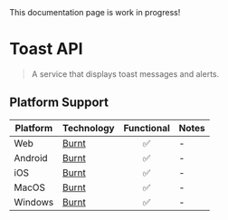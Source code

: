 
<Callout type="warning">
  This documentation page is work in progress!
</Callout>

# Toast API

> A service that displays toast messages and alerts.

## Platform Support

| Platform | Technology | Functional | Notes |
| -------- | ---------- | :--------: | ----- |
| Web | [Burnt](https://github.com/nandorojo/burnt) | ✅ | - |
| Android | [Burnt](https://github.com/nandorojo/burnt) | ✅ | - |
| iOS | [Burnt](https://github.com/nandorojo/burnt) | ✅ | - |
| MacOS | [Burnt](https://github.com/nandorojo/burnt) | ✅ | - |
| Windows | [Burnt](https://github.com/nandorojo/burnt) | ✅ | - |
